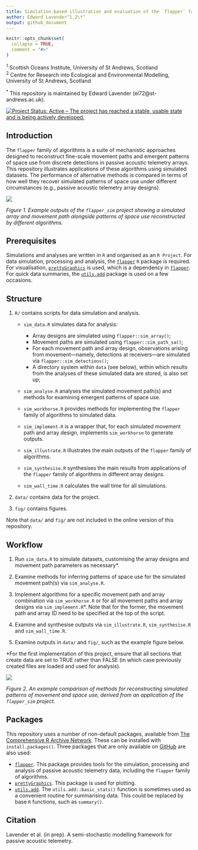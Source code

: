 ```yaml
---
title: Simulation-based illustration and evaluation of the `flapper` family of algorithms
author: Edward Lavender^1,2\*^
output: github_document
---
```

<!-- README.md is generated from README.Rmd. Please edit that file -->

```r
knitr::opts_chunk$set(
  collapse = TRUE,
  comment = "#>"
)
```

^1^ Scottish Oceans Institute, University of St Andrews, Scotland  
^2^ Centre for Research into Ecological and Environmental Modelling, University of St Andrews, Scotland

^\*^ This repository is maintained by Edward Lavender (el72@st-andrews.ac.uk).

[![Project Status: Active – The project has reached a stable, usable
state and is being actively
developed.](https://www.repostatus.org/badges/latest/active.svg)](https://www.repostatus.org/#active)

## Introduction

The `flapper` family of algorithms is a suite of mechanistic approaches designed to reconstruct fine-scale movement paths and emergent patterns of space use from discrete detections in passive acoustic telemetry arrays. This repository illustrates applications of these algorithms using simulated datasets. The performance of alternative methods is compared in terms of how well they recover simulated patterns of space use under different circumstances (e.g., passive acoustic telemetry array designs). 

<img src="README_banner.png"/>

_Figure 1. Example outputs of the `flapper_sim` project showing a simulated array and movement path alongside patterns of space use reconstructed by different algorithms._

## Prerequisites

Simulations and analyses are written in `R` and organised as an `R Project`. For data simulation, processing and analysis, the [`flapper`](https://github.com/edwardlavender/flapper) `R` package is required. For visualisation, [`prettyGraphics`](https://github.com/edwardlavender/prettyGraphics) is used, which is a dependency in [`flapper`](https://github.com/edwardlavender/flapper). For quick data summaries, the [`utils.add`](https://github.com/edwardlavender/utils.add) package is used on a few occasions.

## Structure

1. `R/` contains scripts for data simulation and analysis. 
    
    * `sim_data.R` simulates data for analysis:
        * Array designs are simulated using `flapper::sim_array()`;
        * Movement paths are simulated using `flapper::sim_path_sa()`;
        * For each movement path and array design, observations arising from movement---namely, detections at receivers---are simulated via `flapper::sim_detections()`;
        * A directory system within `data` (see below), within which results from the analyses of these simulated data are stored, is also set up;
        
    * `sim_analyse.R` analyses the simulated movement path(s) and methods for examining emergent patterns of space use. 
        
    * `sim_workhorse.R` provides methods for implementing the `flapper` family of algorithms to simulated data.
    
    * `sim_implement.R` is a wrapper that, for each simulated movement path and array design, implements `sim_workhorse` to generate outputs. 
    
    * `sim_illustrate.R` illustrates the main outputs of the `flapper` family of algorithms. 
    
    * `sim_synthesise.R` synthesises the main results from applications of the `flapper` family of algorithms in different array designs. 
    
    * `sim_wall_time.R` calculates the wall time for all simulations. 

2. `data/` contains data for the project. 

3. `fig/` contains figures. 

Note that `data/` and `fig/` are not included in the online version of this repository. 

## Workflow 

1. Run `sim_data.R` to simulate datasets, customising the array designs and movement path parameters as necessary*. 

2. Examine methods for inferring patterns of space use for the simulated movement path(s) via `sim_analyse.R`. 

3. Implement algorithms for a specific movement path and array combination via `sim_workhorse.R` or for all movement paths and array designs via `sim_implement.R`*. Note that for the former, the movement path and array ID need to be specified at the top of the script.

4. Examine and synthesise outputs via `sim_illustrate.R`, `sim_synthesise.R` and `sim_wall_time.R`. 

3. Examine outputs in `data/` and `fig/`, such as the example figure below. 

*For the first implementation of this project, ensure that all sections that create data are set to TRUE rather than FALSE (in which case previously created files are loaded and used for analysis). 

<img src="README_img.png"/>

_Figure 2. An example comparison of methods for reconstructing simulated patterns of movement and space use, derived from an application of the `flapper_sim` project._

## Packages

This repository uses a number of non-default packages, available from [The Comprehensive R Archive Network](https://cran.r-project.org). These can be installed with `install.packages()`. Three packages that are only available on [GitHub](https://github.com/) are also used:

* [`flapper`](https://github.com/edwardlavender/flapper). This package provides tools for the simulation, processing and analysis of passive acoustic telemetry data, including the `flapper` family of algorithms. 
* [`prettyGraphics`](https://github.com/edwardlavender/prettyGraphics). This package is used for plotting. 
* [`utils.add`](https://github.com/edwardlavender/utils.add). The `utils.add::basic_stats()` function is sometimes used as a convenient routine for summarising data. This could be replaced by base `R` functions, such as `summary()`. 

## Citation

Lavender et al. (in prep). A semi-stochastic modelling framework for passive acoustic telemetry.

